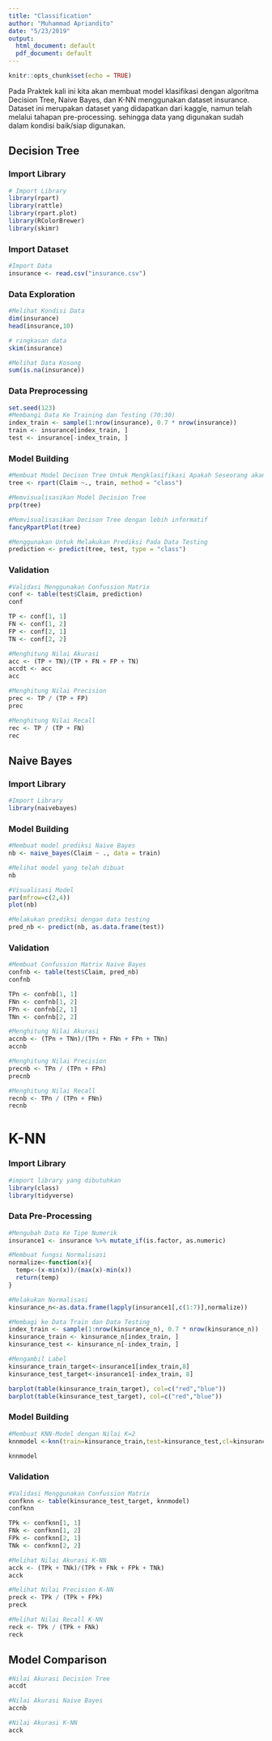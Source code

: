 ```yaml
---
title: "Classification"
author: "Muhammad Apriandito"
date: "5/23/2019"
output:
  html_document: default
  pdf_document: default
---
```


```r
knitr::opts_chunk$set(echo = TRUE)
```

Pada Praktek kali ini kita akan membuat model klasifikasi dengan algoritma Decision Tree, Naive Bayes, dan K-NN menggunakan dataset insurance. Dataset ini merupakan dataset yang didapatkan dari kaggle, namun telah melalui tahapan pre-processing. sehingga data yang digunakan sudah dalam kondisi baik/siap digunakan. 

## Decision Tree

### Import Library
```r
# Import Library
library(rpart)
library(rattle)
library(rpart.plot)
library(RColorBrewer)
library(skimr)
```

### Import Dataset
```r
#Import Data
insurance <- read.csv("insurance.csv")
```

### Data Exploration
```r
#Melihat Kondisi Data
dim(insurance)
head(insurance,10)
```

```r
# ringkasan data
skim(insurance)

#Melihat Data Kosong
sum(is.na(insurance))
```

### Data Preprocessing
```r
set.seed(123)
#Membangi Data Ke Training dan Testing (70:30)
index_train <- sample(1:nrow(insurance), 0.7 * nrow(insurance))
train <- insurance[index_train, ]
test <- insurance[-index_train, ]
```

### Model Building
```r
#Membuat Model Decison Tree Untuk Mengklasifikasi Apakah Seseorang akan klaim Asuransi atau tidak. 
tree <- rpart(Claim ~., train, method = "class")
```

```r
#Memvisualisasikan Model Decision Tree
prp(tree)
```

```r
#Memvisualisasikan Decison Tree dengan lebih informatif
fancyRpartPlot(tree)
```

```r
#Menggunakan Untuk Melakukan Prediksi Pada Data Testing
prediction <- predict(tree, test, type = "class")
```

### Validation
```r
#Validasi Menggunakan Confussion Matrix
conf <- table(test$Claim, prediction)
conf
```

```r
TP <- conf[1, 1] 
FN <- conf[1, 2] 
FP <- conf[2, 1] 
TN <- conf[2, 2] 
```

```r
#Menghitung Nilai Akurasi
acc <- (TP + TN)/(TP + FN + FP + TN)
accdt <- acc
acc
```

```r
#Menghitung Nilai Precision
prec <- TP / (TP + FP)
prec
```

```r
#Menghitung Nilai Recall
rec <- TP / (TP + FN)
rec
```

## Naive Bayes

### Import Library
```r
#Import Library
library(naivebayes)
```

### Model Building
```r
#Membuat model prediksi Naive Bayes
nb <- naive_bayes(Claim ~ ., data = train)

#Melihat model yang telah dibuat 
nb
```

```r
#Visualisasi Model
par(mfrow=c(2,4))
plot(nb)
```

```r
#Melakukan prediksi dengan data testing
pred_nb <- predict(nb, as.data.frame(test))
```

### Validation
```r
#Membuat Confussion Matrix Naive Bayes
confnb <- table(test$Claim, pred_nb)
confnb
```

```r
TPn <- confnb[1, 1] 
FNn <- confnb[1, 2] 
FPn <- confnb[2, 1] 
TNn <- confnb[2, 2] 
```

```r
#Menghitung Nilai Akurasi
accnb <- (TPn + TNn)/(TPn + FNn + FPn + TNn)
accnb
```

```r
#Menghitung Nilai Precision
precnb <- TPn / (TPn + FPn)
precnb
```

```r
#Menghitung Nilai Recall
recnb <- TPn / (TPn + FNn)
recnb
```

# K-NN

### Import Library
```r
#import library yang dibutuhkan
library(class)
library(tidyverse)
```

### Data Pre-Processing
```r
#Mengubah Data Ke Tipe Numerik
insurance1 <- insurance %>% mutate_if(is.factor, as.numeric)
```

```r
#Membuat fungsi Normalisasi
normalize<-function(x){
  temp<-(x-min(x))/(max(x)-min(x))
  return(temp)
}
```

```r
#Melakukan Normalisasi
kinsurance_n<-as.data.frame(lapply(insurance1[,c(1:7)],normalize))
```

```r
#Membagi ke Data Train dan Data Testing
index_train <- sample(1:nrow(kinsurance_n), 0.7 * nrow(kinsurance_n))
kinsurance_train <- kinsurance_n[index_train, ]
kinsurance_test <- kinsurance_n[-index_train, ]
```

```r
#Mengambil Label
kinsurance_train_target<-insurance1[index_train,8]
kinsurance_test_target<-insurance1[-index_train, 8]

barplot(table(kinsurance_train_target), col=c("red","blue"))
barplot(table(kinsurance_test_target), col=c("red","blue"))
```

### Model Building
```r
#Membuat KNN-Model dengan Nilai K=2
knnmodel <-knn(train=kinsurance_train,test=kinsurance_test,cl=kinsurance_train_target,k=2)

knnmodel
```

### Validation
```r
#Validasi Menggunakan Confussion Matrix
confknn <- table(kinsurance_test_target, knnmodel)
confknn
```

```r
TPk <- confknn[1, 1] 
FNk <- confknn[1, 2] 
FPk <- confknn[2, 1] 
TNk <- confknn[2, 2]
```

```r
#Melihat Nilai Akurasi K-NN
acck <- (TPk + TNk)/(TPk + FNk + FPk + TNk)
acck
```

```r
#Melihat Nilai Precision K-NN
preck <- TPk / (TPk + FPk)
preck
```

```r
#Melihat Nilai Recall K-NN
reck <- TPk / (TPk + FNk)
reck
```

## Model Comparison
```r
#Nilai Akurasi Decision Tree
accdt

#Nilai Akurasi Naive Bayes
accnb

#Nilai Akurasi K-NN
acck
```

